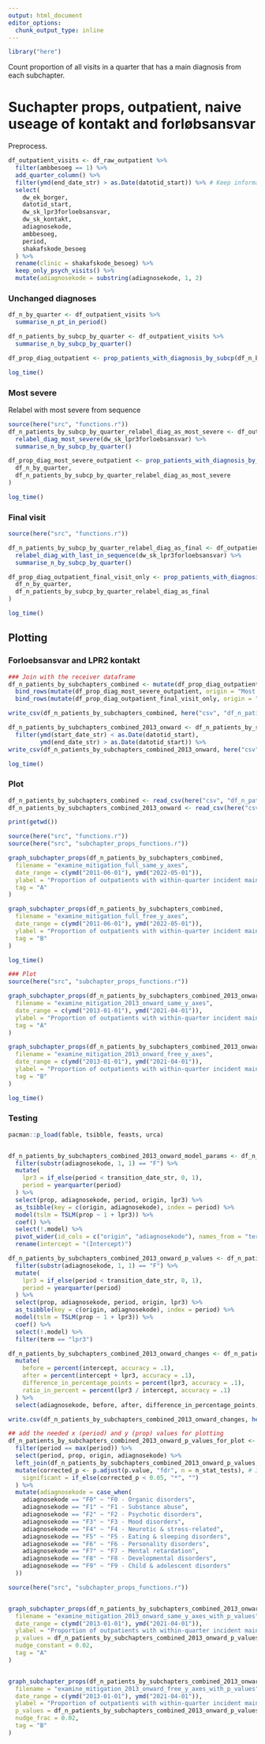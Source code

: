 ```yaml
---
output: html_document
editor_options: 
  chunk_output_type: inline
---
```

```r
library("here")
```

Count proportion of all visits in a quarter that has a main diagnosis from each subchapter.

# Suchapter props, outpatient, naive useage of kontakt and forløbsansvar
Preprocess.

```r
df_outpatient_visits <- df_raw_outpatient %>%
  filter(ambbesoeg == 1) %>%
  add_quarter_column() %>%
  filter(ymd(end_date_str) > as.Date(datotid_start)) %>% # Keep information prior to 2013 to visualise unexplained variability
  select(
    dw_ek_borger,
    datotid_start,
    dw_sk_lpr3forloebsansvar,
    dw_sk_kontakt,
    adiagnosekode,
    ambbesoeg,
    period,
    shakafskode_besoeg
  ) %>%
  rename(clinic = shakafskode_besoeg) %>%
  keep_only_psych_visits() %>%
  mutate(adiagnosekode = substring(adiagnosekode, 1, 2)
```

### Unchanged diagnoses
```r
df_n_by_quarter <- df_outpatient_visits %>%
  summarise_n_pt_in_period()
```

```r
df_n_patients_by_subcp_by_quarter <- df_outpatient_visits %>%
  summarise_n_by_subcp_by_quarter()

df_prop_diag_outpatient <- prop_patients_with_diagnosis_by_subcp(df_n_by_quarter, df_n_patients_by_subcp_by_quarter)

log_time()
```

### Most severe
Relabel with most severe from sequence
```r
source(here("src", "functions.r"))
df_n_patients_by_subcp_by_quarter_relabel_diag_as_most_severe <- df_outpatient_visits %>%
  relabel_diag_most_severe(dw_sk_lpr3forloebsansvar) %>%
  summarise_n_by_subcp_by_quarter()

df_prop_diag_most_severe_outpatient <- prop_patients_with_diagnosis_by_subcp(
  df_n_by_quarter,
  df_n_patients_by_subcp_by_quarter_relabel_diag_as_most_severe
)

log_time()
```


### Final visit
```r
source(here("src", "functions.r"))

df_n_patients_by_subcp_by_quarter_relabel_diag_as_final <- df_outpatient_visits %>% 
  relabel_diag_with_last_in_sequence(dw_sk_lpr3forloebsansvar) %>%
  summarise_n_by_subcp_by_quarter()

df_prop_diag_outpatient_final_visit_only <- prop_patients_with_diagnosis_by_subcp(
  df_n_by_quarter,
  df_n_patients_by_subcp_by_quarter_relabel_diag_as_final
)

log_time()
```

## Plotting
### Forloebsansvar and LPR2 kontakt
```r

### Join with the receiver dataframe
df_n_patients_by_subchapters_combined <- mutate(df_prop_diag_outpatient, origin = "Unchanged") %>%
  bind_rows(mutate(df_prop_diag_most_severe_outpatient, origin = "Most severe")) %>%
  bind_rows(mutate(df_prop_diag_outpatient_final_visit_only, origin = "Final visit"))

write_csv(df_n_patients_by_subchapters_combined, here("csv", "df_n_patients_by_subchapters_combined.csv"))
```

```r
df_n_patients_by_subchapters_combined_2013_onward <- df_n_patients_by_subchapters_combined %>%
  filter(ymd(start_date_str) < as.Date(datotid_start), 
         ymd(end_date_str) > as.Date(datotid_start)) %>% 
write_csv(df_n_patients_by_subchapters_combined_2013_onward, here("csv", "df_n_patients_by_subchapters_combined_2013_onward.csv"))

log_time()
```

### Plot
```r
df_n_patients_by_subchapters_combined <- read_csv(here("csv", "df_n_patients_by_subchapters_combined.csv"))
df_n_patients_by_subchapters_combined_2013_onward <- read_csv(here("csv", "df_n_patients_by_subchapters_combined_2013_onward.csv"))
```

```r
print(getwd())

source(here("src", "functions.r"))
source(here("src", "subchapter_props_functions.r"))

graph_subchapter_props(df_n_patients_by_subchapters_combined,
  filename = "examine_mitigation_full_same_y_axes",
  date_range = c(ymd("2011-06-01"), ymd("2022-05-01")),
  ylabel = "Proportion of outpatients with within-quarter incident main diagnosis from chapter",
  tag = "A"
)

graph_subchapter_props(df_n_patients_by_subchapters_combined,
  filename = "examine_mitigation_full_free_y_axes",
  date_range = c(ymd("2011-06-01"), ymd("2022-05-01")),
  ylabel = "Proportion of outpatients with within-quarter incident main diagnosis from chapter",
  tag = "B"
)

log_time()
```

```r
### Plot
source(here("src", "subchapter_props_functions.r"))

graph_subchapter_props(df_n_patients_by_subchapters_combined_2013_onward,
  filename = "examine_mitigation_2013_onward_same_y_axes",
  date_range = c(ymd("2013-01-01"), ymd("2021-04-01")),
  ylabel = "Proportion of outpatients with within-quarter incident main diagnosis from chapter",
  tag = "A"
)

graph_subchapter_props(df_n_patients_by_subchapters_combined_2013_onward,
  filename = "examine_mitigation_2013_onward_free_y_axes",
  date_range = c(ymd("2013-01-01"), ymd("2021-04-01")),
  ylabel = "Proportion of outpatients with within-quarter incident main diagnosis from chapter",
  tag = "B"
)

log_time()
```

### Testing
```r
pacman::p_load(fable, tsibble, feasts, urca)


df_n_patients_by_subchapters_combined_2013_onward_model_params <- df_n_patients_by_subchapters_combined_2013_onward %>%
  filter(substr(adiagnosekode, 1, 1) == "F") %>%
  mutate(
    lpr3 = if_else(period < transition_date_str, 0, 1),
    period = yearquarter(period)
  ) %>%
  select(prop, adiagnosekode, period, origin, lpr3) %>%
  as_tsibble(key = c(origin, adiagnosekode), index = period) %>%
  model(tslm = TSLM(prop ~ 1 + lpr3)) %>%
  coef() %>%
  select(!.model) %>%
  pivot_wider(id_cols = c("origin", "adiagnosekode"), names_from = "term", values_from = "estimate") %>%
  rename(intercept = "(Intercept)")

df_n_patients_by_subchapters_combined_2013_onward_p_values <- df_n_patients_by_subchapters_combined_2013_onward %>%
  filter(substr(adiagnosekode, 1, 1) == "F") %>%
  mutate(
    lpr3 = if_else(period < transition_date_str, 0, 1),
    period = yearquarter(period)
  ) %>%
  select(prop, adiagnosekode, period, origin, lpr3) %>%
  as_tsibble(key = c(origin, adiagnosekode), index = period) %>%
  model(tslm = TSLM(prop ~ 1 + lpr3)) %>%
  coef() %>%
  select(!.model) %>%
  filter(term == "lpr3")
```

```r
df_n_patients_by_subchapters_combined_2013_onward_changes <- df_n_patients_by_subchapters_combined_2013_onward_model_params %>%
  mutate(
    before = percent(intercept, accuracy = .1),
    after = percent(intercept + lpr3, accuracy = .1),
    difference_in_percentage_points = percent(lpr3, accuracy = .1),
    ratio_in_percent = percent(lpr3 / intercept, accuracy = .1)
  ) %>%
  select(adiagnosekode, before, after, difference_in_percentage_points, ratio_in_percent, origin, difference_in_percentage_points)
```

```r
write.csv(df_n_patients_by_subchapters_combined_2013_onward_changes, here("tables", "subchapter_prop_changes.csv"))
```

```r

## add the needed x (period) and y (prop) values for plotting
df_n_patients_by_subchapters_combined_2013_onward_p_values_for_plot <- df_n_patients_by_subchapters_combined_2013_onward %>%
  filter(period == max(period)) %>%
  select(period, prop, origin, adiagnosekode) %>%
  left_join(df_n_patients_by_subchapters_combined_2013_onward_p_values, by = c("origin", "adiagnosekode")) %>%
  mutate(corrected_p <- p.adjust(p.value, "fdr", n = n_stat_tests), # 30 comparisons
    significant = if_else(corrected_p < 0.05, "*", "")
  ) %>%
  mutate(adiagnosekode = case_when(
    adiagnosekode == "F0" ~ "F0 - Organic disorders",
    adiagnosekode == "F1" ~ "F1 - Substance abuse",
    adiagnosekode == "F2" ~ "F2 - Psychotic disorders",
    adiagnosekode == "F3" ~ "F3 - Mood disorders",
    adiagnosekode == "F4" ~ "F4 - Neurotic & stress-related",
    adiagnosekode == "F5" ~ "F5 - Eating & sleeping disorders",
    adiagnosekode == "F6" ~ "F6 - Personality disorders",
    adiagnosekode == "F7" ~ "F7 - Mental retardation",
    adiagnosekode == "F8" ~ "F8 - Developmental disorders",
    adiagnosekode == "F9" ~ "F9 - Child & adolescent disorders"
  ))
```



```r
source(here("src", "subchapter_props_functions.r"))


graph_subchapter_props(df_n_patients_by_subchapters_combined_2013_onward,
  filename = "examine_mitigation_2013_onward_same_y_axes_with_p_values",
  date_range = c(ymd("2013-01-01"), ymd("2021-04-01")),
  ylabel = "Proportion of outpatients with within-quarter incident main diagnosis from chapter",
  p_values = df_n_patients_by_subchapters_combined_2013_onward_p_values_for_plot,
  nudge_constant = 0.02,
  tag = "A"
)


graph_subchapter_props(df_n_patients_by_subchapters_combined_2013_onward,
  filename = "examine_mitigation_2013_onward_free_y_axes_with_p_values",
  date_range = c(ymd("2013-01-01"), ymd("2021-04-01")),
  ylabel = "Proportion of outpatients with within-quarter incident main diagnosis from chapter",
  p_values = df_n_patients_by_subchapters_combined_2013_onward_p_values_for_plot,
  nudge_frac = 0.02,
  tag = "B"
)
```

